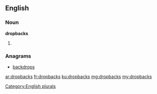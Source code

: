 ==English==

===Noun===
'''dropbacks'''

# {{plural of|dropback}}

===Anagrams===
* [[backdrops#English|backdrops]]

[[Category:English plurals]]

[[ar:dropbacks]]
[[fr:dropbacks]]
[[ku:dropbacks]]
[[mg:dropbacks]]
[[my:dropbacks]]
